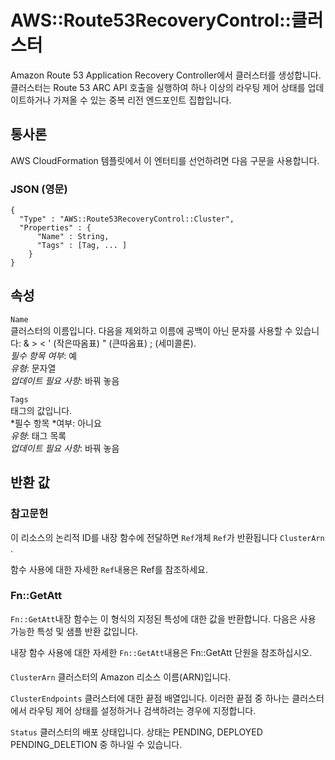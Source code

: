 # AWS::Route53RecoveryControl::클러스터

Amazon Route 53 Application Recovery Controller에서 클러스터를 생성합니다. 클러스터는 Route 53 ARC API 호출을 실행하여 하나 이상의 라우팅 제어 상태를 업데이트하거나 가져올 수 있는 중복 리전 엔드포인트 집합입니다.

## 통사론

AWS CloudFormation 템플릿에서 이 엔터티를 선언하려면 다음 구문을 사용합니다.

### JSON (영문)

```
{
  "Type" : "AWS::Route53RecoveryControl::Cluster",
  "Properties" : {
      "Name" : String,
      "Tags" : [Tag, ... ]
    }
}
```

## 속성

`Name`  
클러스터의 이름입니다. 다음을 제외하고 이름에 공백이 아닌 문자를 사용할 수 있습니다: & > &lt; ' (작은따옴표) " (큰따옴표) ; (세미콜론).  
_필수 항목 여부_: 예  
_유형_: 문자열  
_업데이트 필요 사항_: 바꿔 놓음

`Tags`  
태그의 값입니다.  
*필수 항목 *여부: 아니요  
_유형_: 태그 목록  
_업데이트 필요 사항_: 바꿔 놓음

## 반환 값

### 참고문헌

이 리소스의 논리적 ID를 내장 함수에 전달하면 `Ref`개체 `Ref`가 반환됩니다 `ClusterArn` .

함수 사용에 대한 자세한 `Ref`내용은 Ref를 참조하세요.

### Fn::GetAtt

`Fn::GetAtt`내장 함수는 이 형식의 지정된 특성에 대한 값을 반환합니다. 다음은 사용 가능한 특성 및 샘플 반환 값입니다.

내장 함수 사용에 대한 자세한 `Fn::GetAtt`내용은 Fn::GetAtt 단원을 참조하십시오.

####

`ClusterArn` 클러스터의 Amazon 리소스 이름(ARN)입니다.

`ClusterEndpoints` 클러스터에 대한 끝점 배열입니다. 이러한 끝점 중 하나는 클러스터에서 라우팅 제어 상태를 설정하거나 검색하려는 경우에 지정합니다.

`Status` 클러스터의 배포 상태입니다. 상태는 PENDING, DEPLOYED PENDING_DELETION 중 하나일 수 있습니다.
